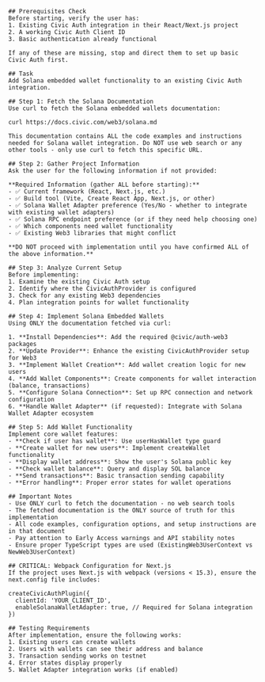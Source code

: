 ```
## Prerequisites Check
Before starting, verify the user has:
1. Existing Civic Auth integration in their React/Next.js project
2. A working Civic Auth Client ID
3. Basic authentication already functional

If any of these are missing, stop and direct them to set up basic Civic Auth first.

## Task
Add Solana embedded wallet functionality to an existing Civic Auth integration.

## Step 1: Fetch the Solana Documentation
Use curl to fetch the Solana embedded wallets documentation:

curl https://docs.civic.com/web3/solana.md

This documentation contains ALL the code examples and instructions needed for Solana wallet integration. Do NOT use web search or any other tools - only use curl to fetch this specific URL.

## Step 2: Gather Project Information
Ask the user for the following information if not provided:

**Required Information (gather ALL before starting):**
- ✅ Current framework (React, Next.js, etc.)
- ✅ Build tool (Vite, Create React App, Next.js, or other)
- ✅ Solana Wallet Adapter preference (Yes/No - whether to integrate with existing wallet adapters)
- ✅ Solana RPC endpoint preference (or if they need help choosing one)
- ✅ Which components need wallet functionality
- ✅ Existing Web3 libraries that might conflict

**DO NOT proceed with implementation until you have confirmed ALL of the above information.**

## Step 3: Analyze Current Setup
Before implementing:
1. Examine the existing Civic Auth setup
2. Identify where the CivicAuthProvider is configured
3. Check for any existing Web3 dependencies
4. Plan integration points for wallet functionality

## Step 4: Implement Solana Embedded Wallets
Using ONLY the documentation fetched via curl:

1. **Install Dependencies**: Add the required @civic/auth-web3 packages
2. **Update Provider**: Enhance the existing CivicAuthProvider setup for Web3
3. **Implement Wallet Creation**: Add wallet creation logic for new users
4. **Add Wallet Components**: Create components for wallet interaction (balance, transactions)
5. **Configure Solana Connection**: Set up RPC connection and network configuration
6. **Handle Wallet Adapter** (if requested): Integrate with Solana Wallet Adapter ecosystem

## Step 5: Add Wallet Functionality
Implement core wallet features:
- **Check if user has wallet**: Use userHasWallet type guard
- **Create wallet for new users**: Implement createWallet functionality  
- **Display wallet address**: Show the user's Solana public key
- **Check wallet balance**: Query and display SOL balance
- **Send transactions**: Basic transaction sending capability
- **Error handling**: Proper error states for wallet operations

## Important Notes
- Use ONLY curl to fetch the documentation - no web search tools
- The fetched documentation is the ONLY source of truth for this implementation
- All code examples, configuration options, and setup instructions are in that document
- Pay attention to Early Access warnings and API stability notes
- Ensure proper TypeScript types are used (ExistingWeb3UserContext vs NewWeb3UserContext)

## CRITICAL: Webpack Configuration for Next.js
If the project uses Next.js with webpack (versions < 15.3), ensure the next.config file includes:

createCivicAuthPlugin({
  clientId: 'YOUR_CLIENT_ID',
  enableSolanaWalletAdapter: true, // Required for Solana integration
})

## Testing Requirements
After implementation, ensure the following works:
1. Existing users can create wallets
2. Users with wallets can see their address and balance
3. Transaction sending works on testnet
4. Error states display properly
5. Wallet Adapter integration works (if enabled)
```